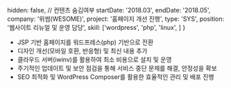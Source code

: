   hidden: false, // 컨텐츠 숨김여부
  startDate: '2018.03',
  endDate: '2018.05',
  company: '위썸(WESOME)',
  project: '홈페이지 개선 진행',
  type: 'SYS',
  position: '웹사이트 리뉴얼 및 운영 담당',
  skill: ['wordpress', 'php', 'linux', ]
} 

- JSP 기반 홈페이지를 워드프레스(php) 기반으로 전환
- 디자인 개선(모바일 호환, 반응형) 및 최신 내용 추가
- 클라우드 서버(iwinv)를 활용하여 최소 비용으로 설치 및 운영
- 주기적인 업데이트 및 보안 점검을 통해 서비스 중단 문제를 해결, 안정성을 확보
- SEO 최적화 및 WordPress Composer를 활용한 효율적인 관리 및 배포 진행
